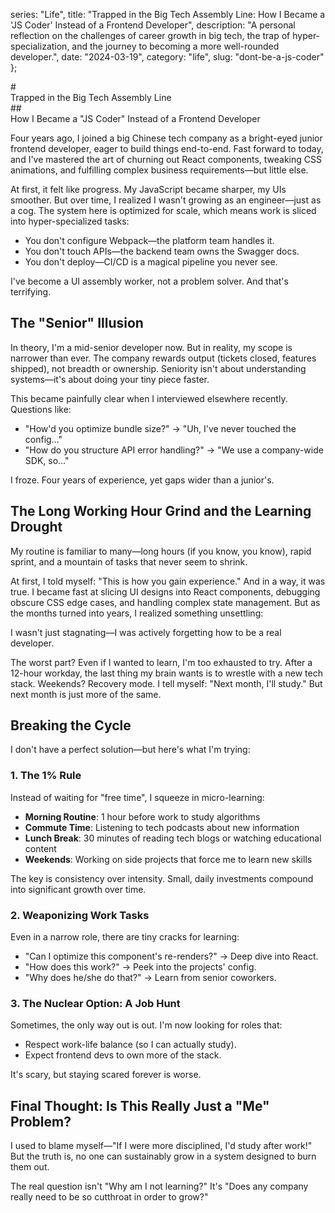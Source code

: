 
  series: "Life",
  title: "Trapped in the Big Tech Assembly Line: How I Became a 'JS Coder' Instead of a Frontend Developer",
  description: "A personal reflection on the challenges of career growth in big tech, the trap of hyper-specialization, and the journey to becoming a more well-rounded developer.",
  date: "2024-03-19",
  category: "life",
  slug: "dont-be-a-js-coder"
};

<MdxLayout metadata={metadata}>
# <div className="text-center">Trapped in the Big Tech Assembly Line</div>
## <div className="text-center">How I Became a "JS Coder" Instead of a Frontend Developer</div>

Four years ago, I joined a big Chinese tech company as a bright-eyed junior frontend developer, eager to build things end-to-end. Fast forward to today, and I've mastered the art of churning out React components, tweaking CSS animations, and fulfilling complex business requirements—but little else.

At first, it felt like progress. My JavaScript became sharper, my UIs smoother. But over time, I realized I wasn't growing as an engineer—just as a cog. The system here is optimized for scale, which means work is sliced into hyper-specialized tasks:

- You don't configure Webpack—the platform team handles it.
- You don't touch APIs—the backend team owns the Swagger docs.
- You don't deploy—CI/CD is a magical pipeline you never see.

I've become a UI assembly worker, not a problem solver. And that's terrifying.

## The "Senior" Illusion

In theory, I'm a mid-senior developer now. But in reality, my scope is narrower than ever. The company rewards output (tickets closed, features shipped), not breadth or ownership. Seniority isn't about understanding systems—it's about doing your tiny piece faster.

This became painfully clear when I interviewed elsewhere recently. Questions like:

- "How'd you optimize bundle size?" → "Uh, I've never touched the config…"
- "How do you structure API error handling?" → "We use a company-wide SDK, so…"

I froze. Four years of experience, yet gaps wider than a junior's.

## The Long Working Hour Grind and the Learning Drought

My routine is familiar to many—long hours (if you know, you know), rapid sprint, and a mountain of tasks that never seem to shrink.

At first, I told myself: "This is how you gain experience." And in a way, it was true. I became fast at slicing UI designs into React components, debugging obscure CSS edge cases, and handling complex state management. But as the months turned into years, I realized something unsettling:

<TextHighlight theme="warning">I wasn't just stagnating—I was actively forgetting how to be a real developer.</TextHighlight>

The worst part? Even if I wanted to learn, I'm too exhausted to try. After a 12-hour workday, the last thing my brain wants is to wrestle with a new tech stack. Weekends? Recovery mode. I tell myself: "Next month, I'll study." But next month is just more of the same.

## Breaking the Cycle

I don't have a perfect solution—but here's what I'm trying:

### 1. The 1% Rule

Instead of waiting for "free time", I squeeze in micro-learning:

- **Morning Routine**: 1 hour before work to study algorithms
- **Commute Time**: Listening to tech podcasts about new information
- **Lunch Break**: 30 minutes of reading tech blogs or watching educational content
- **Weekends**: Working on side projects that force me to learn new skills

The key is consistency over intensity. Small, daily investments compound into significant growth over time.

### 2. Weaponizing Work Tasks

Even in a narrow role, there are tiny cracks for learning:

- "Can I optimize this component's re-renders?" → Deep dive into React.
- "How does this work?" → Peek into the projects' config.
- "Why does he/she do that?" → Learn from senior coworkers.

### 3. The Nuclear Option: A Job Hunt

Sometimes, the only way out is out. I'm now looking for roles that:

- Respect work-life balance (so I can actually study).
- Expect frontend devs to own more of the stack.

It's scary, but staying scared forever is worse.

## Final Thought: Is This Really Just a "Me" Problem?

I used to blame myself—"If I were more disciplined, I'd study after work!" But the truth is, no one can sustainably grow in a system designed to burn them out.

<TextHighlight theme="warning">The real question isn't "Why am I not learning?" It's "Does any company really need to be so cutthroat in order to grow?"</TextHighlight>
</MdxLayout>